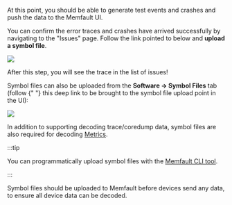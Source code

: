 
At this point, you should be able to generate test events and crashes and push
the data to the Memfault UI.

You can confirm the error traces and crashes have arrived successfully by
navigating to the "Issues" page. Follow the link pointed to below and **upload a
symbol file**.

![](/img/docs/mcu/first-trace.png)

After this step, you will see the trace in the list of issues!

<p>
  Symbol files can also be uploaded from the <b>Software → Symbol Files</b> tab
  (follow
  <ProjectMagicLink path="/symbol-files?new">
    {" "}
    this deep link
  </ProjectMagicLink> to be brought to the symbol file upload point in the UI):
</p>

![](/img/docs/mcu/upload-symbol-file.png)

In addition to supporting decoding trace/coredump data, symbol files are also
required for decoding [Metrics](/docs/mcu/metrics-api).

:::tip

You can programmatically upload symbol files with the
[Memfault CLI tool](/docs/ci/install-memfault-cli).

:::

Symbol files should be uploaded to Memfault before devices send any data, to
ensure all device data can be decoded.

